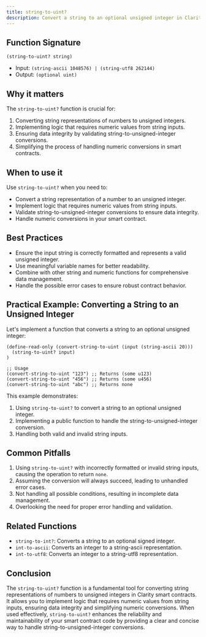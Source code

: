 ```yaml
---
title: string-to-uint?
description: Convert a string to an optional unsigned integer in Clarity smart contracts.
---
```


## Function Signature

```clarity
(string-to-uint? string)
```

- Input: `(string-ascii 1048576) | (string-utf8 262144)`
- Output: `(optional uint)`

## Why it matters

The `string-to-uint?` function is crucial for:

1. Converting string representations of numbers to unsigned integers.
2. Implementing logic that requires numeric values from string inputs.
3. Ensuring data integrity by validating string-to-unsigned-integer conversions.
4. Simplifying the process of handling numeric conversions in smart contracts.

## When to use it

Use `string-to-uint?` when you need to:

- Convert a string representation of a number to an unsigned integer.
- Implement logic that requires numeric values from string inputs.
- Validate string-to-unsigned-integer conversions to ensure data integrity.
- Handle numeric conversions in your smart contract.

## Best Practices

- Ensure the input string is correctly formatted and represents a valid unsigned integer.
- Use meaningful variable names for better readability.
- Combine with other string and numeric functions for comprehensive data management.
- Handle the possible error cases to ensure robust contract behavior.

## Practical Example: Converting a String to an Unsigned Integer

Let's implement a function that converts a string to an optional unsigned integer:

```clarity
(define-read-only (convert-string-to-uint (input (string-ascii 20)))
  (string-to-uint? input)
)

;; Usage
(convert-string-to-uint "123") ;; Returns (some u123)
(convert-string-to-uint "456") ;; Returns (some u456)
(convert-string-to-uint "abc") ;; Returns none
```

This example demonstrates:
1. Using `string-to-uint?` to convert a string to an optional unsigned integer.
2. Implementing a public function to handle the string-to-unsigned-integer conversion.
3. Handling both valid and invalid string inputs.

## Common Pitfalls

1. Using `string-to-uint?` with incorrectly formatted or invalid string inputs, causing the operation to return `none`.
2. Assuming the conversion will always succeed, leading to unhandled error cases.
3. Not handling all possible conditions, resulting in incomplete data management.
4. Overlooking the need for proper error handling and validation.

## Related Functions

- `string-to-int?`: Converts a string to an optional signed integer.
- `int-to-ascii`: Converts an integer to a string-ascii representation.
- `int-to-utf8`: Converts an integer to a string-utf8 representation.

## Conclusion

The `string-to-uint?` function is a fundamental tool for converting string representations of numbers to unsigned integers in Clarity smart contracts. It allows you to implement logic that requires numeric values from string inputs, ensuring data integrity and simplifying numeric conversions. When used effectively, `string-to-uint?` enhances the reliability and maintainability of your smart contract code by providing a clear and concise way to handle string-to-unsigned-integer conversions.
